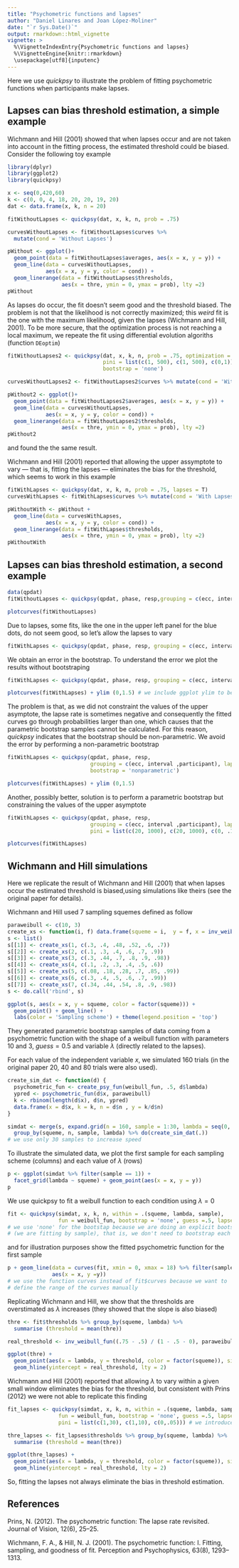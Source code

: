 ```yaml
---
title: "Psychometric functions and lapses"
author: "Daniel Linares and Joan López-Moliner"
date: "`r Sys.Date()`"
output: rmarkdown::html_vignette
vignette: >
  %\VignetteIndexEntry{Psychometric functions and lapses}
  %\VignetteEngine{knitr::rmarkdown}
  \usepackage[utf8]{inputenc}
---
```


Here we use *quickpsy* to illustrate the problem of fitting psychometric functions when participants make lapses.

## Lapses can bias threshold estimation, a simple example

Wichmann and Hill (2001) showed that when lapses occur and are not taken into account in the fitting process, the estimated threshold could be biased. Consider the following toy example

```r
library(dplyr)
library(ggplot2)
library(quickpsy)

x <- seq(0,420,60)
k <- c(0, 0, 4, 18, 20, 20, 19, 20)
dat <- data.frame(x, k, n = 20)

fitWithoutLapses <- quickpsy(dat, x, k, n, prob = .75) 

curvesWithoutLapses <- fitWithoutLapses$curves %>% 
  mutate(cond = 'Without Lapses')

pWithout <- ggplot()+
  geom_point(data = fitWithoutLapses$averages, aes(x = x, y = y)) +
  geom_line(data = curvesWithoutLapses,
            aes(x = x, y = y, color = cond)) +
  geom_linerange(data = fitWithoutLapses$thresholds, 
                 aes(x = thre, ymin = 0, ymax = prob), lty =2) 
pWithout
```

As lapses do occur, the fit doesn't seem good and the threshold biased. The problem is not that the likelihood is not correctly maximized; this *weird* fit is the one with the maximum likelihood, given the lapses (Wichmann and Hill, 2001). To be more secure, that the optimization process is not reaching a local maximum, we repeate the fit using differential evolution algoriths (function `DEoptim`)

```r
fitWithoutLapses2 <- quickpsy(dat, x, k, n, prob = .75, optimization = 'DE',
                              pini = list(c(1, 500), c(1, 500), c(0,1)),
                              bootstrap = 'none') 

curvesWithoutLapses2 <- fitWithoutLapses2$curves %>% mutate(cond = 'Without Lapses')

pWithout2 <- ggplot()+
  geom_point(data = fitWithoutLapses2$averages, aes(x = x, y = y)) +
  geom_line(data = curvesWithoutLapses,
            aes(x = x, y = y, color = cond)) +
  geom_linerange(data = fitWithoutLapses2$thresholds, 
                 aes(x = thre, ymin = 0, ymax = prob), lty =2) 
pWithout2
```

and found the the same result. 

Wichmann and Hill (2001) reported that allowing the upper assymptote to vary  — that is, fitting the lapses — eliminates the bias for the threshold, which seems to work in this example

```r
fitWithLapses <- quickpsy(dat, x, k, n, prob = .75, lapses = T) 
curvesWithLapses <- fitWithLapses$curves %>% mutate(cond = 'With Lapses')

pWithoutWith <- pWithout +
  geom_line(data = curvesWithLapses,
            aes(x = x, y = y, color = cond)) +
  geom_linerange(data = fitWithLapses$thresholds, 
                 aes(x = thre, ymin = 0, ymax = prob), lty =2) 
pWithoutWith
```

## Lapses can bias threshold estimation, a second example

```r
data(qpdat)
fitWithoutLapses <- quickpsy(qpdat, phase, resp,grouping = c(ecc, interval ,participant)) 

plotcurves(fitWithoutLapses)
```

Due to lapses, some fits, like the one in the upper left panel for the blue dots, do not seem good, so let's allow the lapses to vary

```r
fitWithLapses <- quickpsy(qpdat, phase, resp, grouping = c(ecc, interval ,participant), lapses  = T) 
```

We obtain an error in the bootstrap. To understand the error we plot the results without bootstraping

```r
fitWithLapses <- quickpsy(qpdat, phase, resp, grouping = c(ecc, interval ,participant), lapses  = T, bootstrap = 'none') 

plotcurves(fitWithLapses) + ylim (0,1.5) # we include ggplot ylim to be able to visualize what is going on
```

The problem is that, as we did not constraint the values of the upper asymptote, the lapse rate is sometimes negative and consequently the fitted curves go through probabilities larger than one, which causes that the parametric bootstrap samples cannot be calculated. For this reason, *quickpsy* indicates that the bootstrap should be non-parametric. We avoid the error by performing a non-parametric bootstrap

```r
fitWithLapses <- quickpsy(qpdat, phase, resp, 
                          grouping = c(ecc, interval ,participant), lapses  = T, 
                          bootstrap = 'nonparametric') 

plotcurves(fitWithLapses) + ylim (0,1.5) 
```

Another, possibly better, solution is to perform a parametric bootstrap but constraining the values of the upper asymptote

```r
fitWithLapses <- quickpsy(qpdat, phase, resp, 
                          grouping = c(ecc, interval ,participant), lapses  = T, 
                          pini = list(c(20, 1000), c(20, 1000), c(0, .1))) 

plotcurves(fitWithLapses) 
```

## Wichmann and Hill simulations

Here we replicate the result of Wichmann and Hill (2001) that when lapses occur the estimated threshold is biased,using simulations like theirs (see the original paper for details).

Wichmann and Hill used 7 sampling squemes defined as follow
```r


paraweibull <- c(10, 3)
create_xs <- function(i, f) data.frame(squeme = i,  y = f, x = inv_weibull_fun(f, paraweibull))
s <- list()
s[[1]] <- create_xs(1, c(.3, .4, .48, .52, .6, .7))
s[[2]] <- create_xs(2, c(.1, .3, .4, .6, .7, .9))
s[[3]] <- create_xs(3, c(.3, .44, .7, .8, .9, .98))
s[[4]] <- create_xs(4, c(.1, .2, .3, .4, .5, .6))
s[[5]] <- create_xs(5, c(.08, .18, .28, .7, .85, .99))
s[[6]] <- create_xs(6, c(.3, .4, .5, .6, .7, .99))
s[[7]] <- create_xs(7, c(.34, .44, .54, .8, .9, .98))
s <- do.call('rbind', s) 

ggplot(s, aes(x = x, y = squeme, color = factor(squeme))) + 
  geom_point() + geom_line() + 
  labs(color = 'Sampling scheme') + theme(legend.position = 'top')
```

They generated parametric bootstrap samples of data coming from a psychometric function with the shape of a weibull function with parameters $10$ and $3$, $guess=0.5$ and variable $\lambda$ (directly related to the lapses). 

For each value of the independent variable $x$, we simulated 160 trials (in the original paper 20, 40 and 80 trials were also used). 

```r
create_sim_dat <- function(d) {
  psychometric_fun <- create_psy_fun(weibull_fun, .5, d$lambda)
  ypred <- psychometric_fun(d$x, paraweibull)
  k <- rbinom(length(d$x), d$n, ypred)
  data.frame(x = d$x, k = k, n = d$n , y = k/d$n)
}

simdat <- merge(s, expand.grid(n = 160, sample = 1:30, lambda = seq(0,.05, .01))) %>%
  group_by(squeme, n, sample, lambda) %>% do(create_sim_dat(.)) 
# we use only 30 samples to increase speed

```

To illustrate the simulated data, we plot the first sample for each sampling scheme (columns) and each value of $\lambda$ (rows)

```r
p <- ggplot(simdat %>% filter(sample == 1)) + 
  facet_grid(lambda ~ squeme) + geom_point(aes(x = x, y = y))
p
```

We use quickpsy to fit a weibull function to each condition using $\lambda = 0$

```r
fit <- quickpsy(simdat, x, k, n, within = .(squeme, lambda, sample), 
                fun = weibull_fun, bootstrap = 'none', guess =.5, lapses = 0) 
# we use 'none' for the bootstap because we are doing an explicit bootstrap
# (we are fitting by sample), that is, we don't need to bootstrap each of our samples
```

and for illustration purposes show the fitted psychometric function for the first sample 

```r
p + geom_line(data = curves(fit, xmin = 0, xmax = 18) %>% filter(sample == 1),
              aes(x = x, y =y)) 
# we use the function curves instead of fit$curves because we want to 
# define the range of the curves manually
```

Replicating Wichmann and Hill, we show that the thresholds are overstimated as $\lambda$ increases (they showed that the slope is also biased)
```r
thre <- fit$thresholds %>% group_by(squeme, lambda) %>%
  summarise (threshold = mean(thre))

real_threshold <- inv_weibull_fun((.75 - .5) / (1 - .5 - 0), paraweibull)

ggplot(thre) + 
  geom_point(aes(x = lambda, y = threshold, color = factor(squeme)), size = 4) +
  geom_hline(yintercept = real_threshold, lty = 2) 
```

Wichmann and Hill (2001) reported that allowing $\lambda$ to vary within a given small window eliminates the bias for the threshold, but consistent with Prins (2012) we were not able to replicate this finding 
```r
fit_lapses <- quickpsy(simdat, x, k, n, within = .(squeme, lambda, sample), 
                fun = weibull_fun, bootstrap = 'none', guess =.5, lapses = T,
                pini = list(c(1,30), c(1,10), c(0,.05))) # we introduce the min and max value for each parameter

thre_lapses <- fit_lapses$thresholds %>% group_by(squeme, lambda) %>%
  summarise (threshold = mean(thre))

ggplot(thre_lapses) + 
  geom_point(aes(x = lambda, y = threshold, color = factor(squeme)), size = 4) +
  geom_hline(yintercept = real_threshold, lty = 2) 
```

So, fitting the lapses not always eliminate the bias in threshold estimation. 

## References

Prins, N. (2012). The psychometric function: The lapse rate revisited. Journal of Vision, 12(6), 25–25. 

Wichmann, F. A., & Hill, N. J. (2001). The psychometric function: I. Fitting, sampling, and goodness of fit. Perception and Psychophysics, 63(8), 1293–1313.


